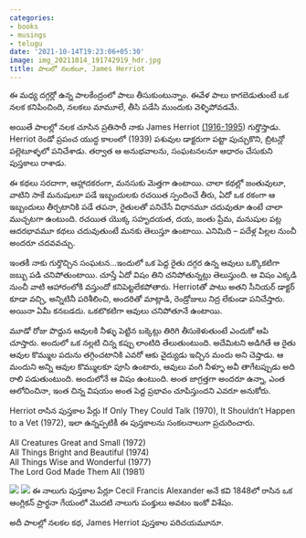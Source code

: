 ```yaml
---
categories:
- books
- musings
- telugu
date: '2021-10-14T19:23:06+05:30'
image: img_20211014_191742919_hdr.jpg
title: పాలలో నలకలూ, James Herriot
---
```


ఈ మధ్య దగ్గర్లో ఉన్న పాలకేంద్రంలో పాలు తీసుకుంటున్నాం. ఈవేళ పాలు కాగబెడుతుంటే ఒక నలక కనిపించింది, నలకలు మామూలే, తీసి పడేసి ముందుకు వెళ్ళిపోవడమే.

 అయితే పాలల్లో నలక చూసిన ప్రతిసారీ నాకు James Herriot [(1916\-1995](tel:19161995))  గుర్తొస్తాడు. Herriot రెండో ప్రపంచ యుద్ధ కాలంలో (1939\) పశువుల డాక్టరుగా పట్టా పుచ్చుకొని, బ్రిటన్లో పల్లెటూళ్ళలో పనిచేశాడు. తర్వాత ఆ అనుభవాలను, సంఘటనలనూ ఆధారం చేసుకుని పుస్తకాలు రాశాడు.

 ఈ కథలు సరదాగా, ఆహ్లాదకరంగా, మనసుకు మెత్తగా ఉంటాయి. చాలా కథల్లో జంతువులూ, వాటిని సాకే మనుషులూ పడే ఇబ్బందులకు రచయిత స్పందించే తీరు, ఏదో ఒక రకంగా ఆ ఇబ్బందులు తీర్చటానికి పడే తపనా, రైతులతో పనిచేసే విధానమూ చదువుతూ ఉంటే చాలా ముచ్చటగా ఉంటుంది. రచయిత యొక్క సహృదయత, దయ, జంతు ప్రేమ, మనుషుల పట్ల ఆదరభావమూ కథలు చదువుతుంటే మనకు తెలుస్తూ ఉంటాయి. ఎనిమిది – పదేళ్ల పిల్లల నుంచీ అందరూ చదవవచ్చు.

 ఇంతకీ నాకు గుర్తొచ్చిన సంఘటన…ఇందులో ఒక పెద్ద రైతు దగ్గర ఉన్న ఆవులు ఒక్కొకటిగా జబ్బు పడి చనిపోతుంటాయి. చూస్తే ఏదో విషం తిని చనిపోతున్నట్లు తెలుస్తుంది. ఆ విషం ఎక్కడి నుంచీ వాటి ఆహారంలోకి వస్తుందో కనిపెట్టలేకపోతారు. Herriotతో పాటు అతని సీనియర్ డాక్టర్ కూడా వచ్చి, అన్నిటినీ పరిశీలించి, అందరితో మాట్లాడి, రెండ్రోజులు నిద్ర లేకుండా పనిచేస్తారు. అయినా ఏమీ కనబడదు. ఒకటొకటిగా ఆవులు చనిపోతూనే ఉంటాయి.

 మూడో రోజు పొద్దున ఆవులకి నీళ్ళు పెట్టిన బక్కెట్లు తిరిగి తీసుకెళుతుంటే ఎందుకో ఆపి చూస్తారు. అందులో ఒక నల్లటి చిన్న కప్పు లాంటిది తేలుతుంటుంది. అదేమిటని అడిగితే ఆ రైతు ఆవుల కొమ్ముల పదును తగ్గించటానికి ఎవరో ఆకు వైద్యుడు ఇచ్చిన మందు అని చెప్తాడు. ఆ మందుని అన్ని ఆవుల కొమ్ములకూ పూసి ఉంటారు, ఆవులు వంగి నీళ్ళూ అవీ తాగేటప్పుడు అది రాలి పడుతుంటుంది. అందులోనే ఆ విషం ఉంటుంది. అంత జాగ్రత్తగా అందరూ ఉన్నా, ఎంత ఆలోచించినా, ఇంత చిన్న విషయం అంత పెద్ద ప్రభావం చూపిస్తుందని ఎవరూ అనుకోరు.

 Herriot రాసిన పుస్తకాల పేర్లు If Only They Could Talk (1970\), It Shouldn’t Happen to a Vet (1972\), ఇలా ఉన్నప్పటికీ ఈ పుస్తకాలను సంకలనాలుగా ప్రచురించారు.

 All Creatures Great and Small (1972\)<br>
All Things Bright and Beautiful (1974\)<br>
All Things Wise and Wonderful (1977\)<br>
The Lord God Made Them All (1981\)

 ![](img_20211014_191742919_hdr.jpg) ![](img_20211014_080043154.jpg) ఈ నాలుగు పుస్తకాల పేర్లూ Cecil Francis Alexander అనే కవి 1848లో రాసిన ఒక ఆంగ్లికన్ ప్రార్థనా గేయంలో మొదటి నాలుగు పంక్తులు అవటం ఇంకో విశేషం.

 అదీ పాలల్లో నలకల కథ, James Herriot పుస్తకాల పరిచయమూనూ.

<!--
post-781
https://venugvgk.wordpress.com/2021/10/14/%e0%b0%aa%e0%b0%be%e0%b0%b2%e0%b0%b2%e0%b1%8b-%e0%b0%a8%e0%b0%b2%e0%b0%95%e0%b0%b2%e0%b1%82-james-herriot/
-->

